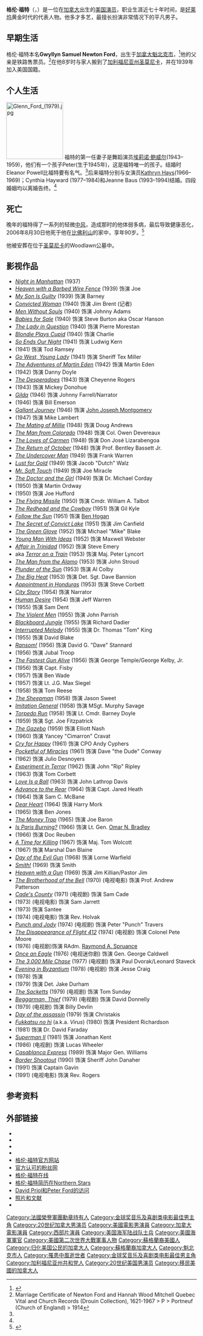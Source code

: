 {{Infobox entertainer
| type           = 男演員
|name          = Glenn Ford
|image         =Plunder of the Sun1-Glenn Ford.JPG
|caption       = 
|birth_name     = Gwyllyn Samuel Newton Ford
|birth_date     = {{Birth date|1916|5|1|mf=y}}
|birth_place    = {{CAN}}[[魁北克市|魁北克市]]<ref>{{Cite web |url=http://www.classichollywoodbios.com/glennford.htm |title=Glenn Ford bio |access-date=2012-07-17 |archive-date=2007-04-08 |archive-url=https://web.archive.org/web/20070408040927/http://www.classichollywoodbios.com/glennford.htm |dead-url=no }}</ref>
|death_date     = {{Death date and age|2006|8|30|1916|5|1}}
|death_place    = {{USA}}[[加利福尼亚州|加利福尼亚州]][[比佛利山_(加利福尼亞州)|比佛利山]]
|years_active   = 1939–1992
|occupation     = 演员
|spouse        = [[埃莉诺·鲍威尔|埃莉诺·鲍威尔]] (1943-59) (一个孩子)<br/>[[Kathryn_Hays|Kathryn Hays]] (1966-69)<br/>Cynthia Hayward (1977-84)<br/>Jeanne Baus (1993-94)
|goldenglobeawards='''[[金球獎最佳音樂及喜劇類電影男主角|最佳音樂及喜劇類電影男主角]]'''<br>1961 《Pocketful of Miracles》
}}
'''格伦·福特'''（{{lang-en|Glenn Ford}}，{{bd|1916年|5月1日|2006年|8月30日|catIdx=F}}）是一位在[[加拿大|加拿大]]出生的[[美国|美国]][[演员|演员]]，职业生涯近七十年时间，是[[好莱坞|好莱坞]]黄金时代的代表人物。他多才多艺，最擅长扮演非常情况下的平凡男子。

==早期生活==
格伦·福特本名'''Gwyllyn Samuel Newton Ford'''，出生于[[加拿大|加拿大]][[魁北克市|魁北克市]]，<ref name="glennfordbio">{{cite web|url=http://www.glennfordbio.com/photos.html|title=Photos from the Glenn Ford Library|publisher=Ford family|accessdate=2008-10-30|archive-date=2021-01-26|archive-url=https://web.archive.org/web/20210126063008/http://www.glennfordbio.com/photos.html|dead-url=no}}</ref>他的父亲是铁路售票员。<ref>Marriage Certificate of Newton Ford and Hannah Wood Mitchell Quebec Vital and Church Records (Drouin Collection), 1621-1967 > P > Portneuf (Church of England) > 1914</ref>在他8岁时与家人搬到了[[加利福尼亚州|加利福尼亚州]][[圣莫尼卡|圣莫尼卡]]，并在1939年加入美国国籍。

==个人生活==
[[File:Glenn_Ford_(1979).jpg|150px]]
福特的第一任妻子是舞蹈演员[[埃莉诺·鲍威尔|埃莉诺·鲍威尔]](1943–1959)，他们有一个孩子Peter(生于1945年)，这是福特唯一的孩子。结婚时Eleanor Powell比福特要有名气。<ref name="glennfordbio"/>后来福特分别与女演员[[Kathryn_Hays|Kathryn Hays]](1966–1969)；Cynthia Hayward (1977–1984)和Jeanne Baus (1993–1994)结婚。四段婚姻均以离婚告终。<ref name="glennfordbio"/>

==死亡==
晚年的福特得了一系列的轻微[[中风|中风]]，造成那时的他体弱多病，最后导致健康恶化，2006年8月30日他死于他在[[比佛利山_(加利福尼亞州)|比佛利山]]的家中，享年90岁。<ref>{{Cite web |url=http://www.nytimes.com/2006/08/31/movies/31ford.html?hp&ex=1157083200&en=f05fb361d8f1f32e&ei=5094&partner=homepage |title=''New York Times'' obituary for Glenn Ford |access-date=2012-07-17 |archive-date=2021-01-25 |archive-url=https://web.archive.org/web/20210125012418/http://www.nytimes.com/2006/08/31/movies/31ford.html?hp&ex=1157083200&en=f05fb361d8f1f32e&ei=5094&partner=homepage |dead-url=no }}</ref>

他被安葬在位于[[圣莫尼卡|圣莫尼卡]]的Woodlawn公墓中。

==影视作品==
{{div col|cols=2}}
*''[[Night_in_Manhattan|Night in Manhattan]]'' (1937) 
*''[[Heaven_with_a_Barbed_Wire_Fence|Heaven with a Barbed Wire Fence]]'' (1939) 饰演 Joe
*''[[My_Son_Is_Guilty|My Son Is Guilty]]'' (1939) 饰演 Barney
*''[[Convicted_Woman|Convicted Woman]]'' (1940) 饰演 Jim Brent (记者)
*''[[Men_Without_Souls|Men Without Souls]]'' (1940) 饰演 Johnny Adams
*''[[Babies_for_Sale|Babies for Sale]]'' (1940) 饰演 Steve Burton aka Oscar Hanson
*''[[The_Lady_in_Question|The Lady in Question]]'' (1940) 饰演 Pierre Morestan
*''[[Blondie_Plays_Cupid|Blondie Plays Cupid]]'' (1940) 饰演 Charlie
*''[[So_Ends_Our_Night|So Ends Our Night]]'' (1941) 饰演 Ludwig Kern
*''{{tsl|en|Texas (film)||Texas}}'' (1941) 饰演 Tod Ramsey
*''[[Go_West,_Young_Lady|Go West, Young Lady]]'' (1941) 饰演 Sheriff Tex Miller
*''[[The_Adventures_of_Martin_Eden|The Adventures of Martin Eden]]'' (1942) 饰演 Martin Eden
*''{{tsl|en|Flight Lieutenant (film)|Flight Lieutenant}}'' (1942) 饰演 Danny Doyle
*''[[The_Desperadoes|The Desperadoes]]'' (1943) 饰演 Cheyenne Rogers
*''{{tsl|en|Destroyer (1943 film)|Destroyer}}'' (1943) 饰演 Mickey Donohue
*''[[Gilda|Gilda]]'' (1946) 饰演 Johnny Farrell/Narrator
*''{{tsl|en|A Stolen Life (1946 film)|A Stolen Life}}'' (1946) 饰演 Bill Emerson
*''[[Gallant_Journey|Gallant Journey]]'' (1946) 饰演 [[John_Joseph_Montgomery|John Joseph Montgomery]]
*''{{tsl|en|Framed (1947 film)|Framed}}'' (1947) 饰演 Mike Lambert
*''[[The_Mating_of_Millie|The Mating of Millie]]'' (1948) 饰演 Doug Andrews
*''[[The_Man_from_Colorado|The Man from Colorado]]'' (1948) 饰演 Col. Owen Devereaux
*''[[The_Loves_of_Carmen|The Loves of Carmen]]'' (1948) 饰演 Don José Lizarabengoa
*''[[The_Return_of_October|The Return of October]]'' (1948) 饰演 Prof. Bentley Bassett Jr.
*''[[The_Undercover_Man|The Undercover Man]]'' (1949) 饰演 Frank Warren
*''[[Lust_for_Gold|Lust for Gold]]'' (1949) 饰演 Jacob "Dutch" Walz
*''[[Mr._Soft_Touch|Mr. Soft Touch]]'' (1949) 饰演 Joe Miracle
*''[[The_Doctor_and_the_Girl|The Doctor and the Girl]]'' (1949) 饰演 Dr. Michael Corday
*''{{tsl|en|The White Tower (film)|The White Tower}}'' (1950) 饰演 Martin Ordway
*''{{tsl|en|Convicted (1950 film)|Convicted}}'' (1950) 饰演 Joe Hufford
*''[[The_Flying_Missile|The Flying Missile]]'' (1950) 饰演 Cmdr. William A. Talbot
*''[[The_Redhead_and_the_Cowboy|The Redhead and the Cowboy]]'' (1951) 饰演 Gil Kyle
*''[[Follow_the_Sun|Follow the Sun]]'' (1951) 饰演 [[Ben_Hogan|Ben Hogan]]
*''[[The_Secret_of_Convict_Lake|The Secret of Convict Lake]]'' (1951) 饰演 Jim Canfield
*''[[The_Green_Glove|The Green Glove]]'' (1952) 饰演 Michael "Mike" Blake
*''[[Young_Man_with_Ideas|Young Man With Ideas]]'' (1952) 饰演 Maxwell Webster
*''[[Affair_in_Trinidad|Affair in Trinidad]]'' (1952) 饰演 Steve Emery
*''{{tsl|en|Time Bomb (1953 film)|Time Bomb}}'' aka ''[[Terror_on_a_Train|Terror on a Train]]'' (1953) 饰演 Maj. Peter Lyncort
*''[[The_Man_from_the_Alamo|The Man from the Alamo]]'' (1953) 饰演 John Stroud
*''[[Plunder_of_the_Sun|Plunder of the Sun]]'' (1953) 饰演 Al Colby
*''[[The_Big_Heat|The Big Heat]]'' (1953) 饰演 Det. Sgt. Dave Bannion
*''[[Appointment_in_Honduras|Appointment in Honduras]]'' (1953) 饰演 Steve Corbett
*''[[City_Story|City Story]]'' (1954) 饰演 Narrator
*''[[Human_Desire|Human Desire]]'' (1954) 饰演 Jeff Warren
*''{{tsl|en|The Americano (1955 film)|The Americano}}'' (1955) 饰演 Sam Dent
*''[[The_Violent_Men|The Violent Men]]'' (1955) 饰演 John Parrish
*''[[Blackboard_Jungle|Blackboard Jungle]]'' (1955) 饰演 Richard Dadier
*''[[Interrupted_Melody|Interrupted Melody]]'' (1955) 饰演 Dr. Thomas "Tom" King
*''{{tsl|en|Trial (1955 film)|Trial}}'' (1955) 饰演 David Blake
*''[[Ransom!|Ransom!]]'' (1956) 饰演 David G. "Dave" Stannard
*''{{tsl|en|Jubal (film)|Jubal}}'' (1956) 饰演 Jubal Troop
*''[[The_Fastest_Gun_Alive|The Fastest Gun Alive]]'' (1956) 饰演 George Temple/George Kelby, Jr.
*''{{tsl|en|The Teahouse of the August Moon (film)|The Teahouse of the August Moon}}'' (1956) 饰演 Capt. Fisby
*''{{tsl|en|3:10 to Yuma (1957 film)|3:10 to Yuma}}'' (1957) 饰演 Ben Wade
*''{{tsl|en|Don't Go Near the Water (film)|Don't Go Near the Water}}'' (1957) 饰演 Lt. J.G. Max Siegel
*''{{tsl|en|Cowboy (1958 film)|Cowboy}}'' (1958) 饰演 Tom Reese
*''[[The_Sheepman|The Sheepman]]'' (1958) 饰演 Jason Sweet
*''[[Imitation_General|Imitation General]]'' (1958) 饰演 MSgt. Murphy Savage
*''[[Torpedo_Run|Torpedo Run]]'' (1958) 饰演 Lt. Cmdr. Barney Doyle
*''{{tsl|en|It Started with a Kiss (film)|It Started with a Kiss}}'' (1959) 饰演 Sgt. Joe Fitzpatrick
*''[[The_Gazebo|The Gazebo]]'' (1959) 饰演 Elliott Nash
*''{{tsl|en|Cimarron (1960 film)|Cimarron}}'' (1960) 饰演 Yancey "Cimarron" Cravat
*''[[Cry_for_Happy|Cry for Happy]]'' (1961) 饰演 CPO Andy Cyphers
*''[[Pocketful_of_Miracles|Pocketful of Miracles]]'' (1961) 饰演 Dave "the Dude" Conway
*''{{tsl|en|Four Horsemen of the Apocalypse (film)|Four Horsemen of the Apocalypse}}'' (1962) 饰演 Julio Desnoyers
*''[[Experiment_in_Terror|Experiment in Terror]]'' (1962) 饰演 John "Rip" Ripley
*''{{tsl|en|The Courtship of Eddie's Father (film)|The Courtship of Eddie's Father}}'' (1963) 饰演 Tom Corbett
*''[[Love_Is_a_Ball|Love Is a Ball]]'' (1963) 饰演 John Lathrop Davis
*''[[Advance_to_the_Rear|Advance to the Rear]]'' (1964) 饰演 Capt. Jared Heath
*''{{tsl|en|Fate Is the Hunter (film)|Fate Is the Hunter}}'' (1964) 饰演 Sam C. McBane
*''[[Dear_Heart|Dear Heart]]'' (1964) 饰演 Harry Mork
*''{{tsl|en|The Rounders (1965 film)|The Rounders}}'' (1965) 饰演 Ben Jones
*''[[The_Money_Trap|The Money Trap]]'' (1965) 饰演 Joe Baron
*''[[Is_Paris_Burning?|Is Paris Burning?]]'' (1966) 饰演 Lt. Gen. [[Omar_N._Bradley|Omar N. Bradley]]
*''{{tsl|en|Rage (1966 film)||Rage}}'' (1966) 饰演 Doc Reuben
*''[[A_Time_for_Killing|A Time for Killing]]'' (1967) 饰演 Maj. Tom Wolcott
*''{{tsl|en|The Last Challenge (1967)|The Last Challenge}}'' (1967) 饰演 Marshal Dan Blaine
*''[[Day_of_the_Evil_Gun|Day of the Evil Gun]]'' (1968) 饰演 Lorne Warfield
*''[[Smith!|Smith!]]'' (1969) 饰演 Smith
*''[[Heaven_with_a_Gun|Heaven with a Gun]]'' (1969) 饰演 Jim Killian/Pastor Jim
*''[[The_Brotherhood_of_the_Bell|The Brotherhood of the Bell]]'' (1970) (电视电影) 饰演 Prof. Andrew Patterson
*''[[Cade's_County|Cade's County]]'' (1971) (电视剧) 饰演 Sam Cade
*''{{tsl|en|Jarrett (film)|Jarrett}}'' (1973) (电视电影) 饰演 Sam Jarrett
*''{{tsl|en|Santee (film)|Santee}}'' (1973) 饰演 Santee
*''{{tsl|en|The Greatest Gift (film)|The Greatest Gift}}'' (1974) (电视电影) 饰演 Rev. Holvak
*''[[Punch_and_Jody|Punch and Jody]]'' (1974) (电视剧) 饰演 Peter "Punch" Travers
*''[[The_Disappearance_of_Flight_412|The Disappearance of Flight 412]]'' (1974) (电视剧) 饰演 Colonel Pete Moore
*''{{tsl|en|Midway (film)||Midway}}'' (1976) (电视剧)饰演 RAdm. [[Raymond_A._Spruance|Raymond A. Spruance]]
*''[[Once_an_Eagle|Once an Eagle]]'' (1976) (电视迷你剧) 饰演 Gen. George Caldwell
*''[[The_3,000_Mile_Chase|The 3,000 Mile Chase]]'' (1977) (电视剧) 饰演 Paul Dvorak/Leonard Staveck
*''[[Evening_in_Byzantium|Evening in Byzantium]]'' (1978) (电视剧) 饰演 Jesse Craig
*''{{tsl|en|Superman (film)||Superman}}'' (1978) 饰演 {{tsl|en|Ma and Pa Kent|Jonathan Kent}}
*''{{tsl|en|The Visitor (1979 film)|The Visitor}}'' (1979) 饰演 Det. Jake Durham
*''[[The_Sacketts|The Sacketts]]'' (1979) (电视剧) 饰演 Tom Sunday
*''[[Beggarman,_Thief|Beggarman, Thief]]'' (1979) (电视剧) 饰演 David Donnelly
*''{{tsl|en|The Gift (1979 film)|The Gift}}'' (1979) (电视剧) 饰演 Billy Devlin
*''[[Day_of_the_assassin|Day of the assassin]]'' (1979) 饰演 Christakis
*''[[Fukkatsu_no_hi|Fukkatsu no hi]]'' (a.k.a. ''Virus'') (1980) 饰演 President Richardson
*''{{tsl|en|Happy Birthday to Me (film)|Happy Birthday to Me}}'' (1981) 饰演 Dr. David Faraday
*''[[Superman_II|Superman II]]'' (1981)  饰演 Jonathan Kent
*''{{tsl|en|My Town (TV series)|My Town}}'' (1986) (电视剧) 饰演 Lucas Wheeler
*''[[Casablanca_Express|Casablanca Express]]'' (1989) 饰演 Major Gen. Williams
*''[[Border_Shootout|Border Shootout]]'' (1990) 饰演 Sheriff John Danaher
*''{{tsl|en|Raw Nerve (1991 film)|Raw Nerve}}'' (1991) 饰演 Captain Gavin
*''{{tsl|en|Final Verdict (TV film)|Final Verdict}}'' (1991) (电视电影) 饰演 Rev. Rogers
{{div col end}}

==参考资料==
{{Reflist}}

==外部链接==
{{Commons category|Glenn Ford}}
*{{IMDb name|1229}}
*{{tcmdb name|id=63871}}
*{{ymovies name|id=1800011434}}
*{{IBDB name|78878}}
*[http://www.glennfordbio.com/ 格伦·福特官方网站] {{Wayback|url=http://www.glennfordbio.com/ |date=20210126105018 }}
*[http://www.glennfordsalute.com/ 官方认可的粉丝网] {{Wayback|url=http://www.glennfordsalute.com/ |date=20210126031501 }}
*[http://www.glennford.com/ 格伦·福特在线] {{Wayback|url=http://www.glennford.com/ |date=20190417081958 }}
*[https://web.archive.org/web/20070929090310/http://www.northernstars.ca/actorsdef/fordbio.html 格伦·福特简历在Northern Stars]
*[https://web.archive.org/web/20120211105450/http://www.glennford.com/penquill.html David Priol和Peter Ford的访问]
*[http://film.virtual-history.com/person.php?personid=1698 照片和文献] {{Wayback|url=http://film.virtual-history.com/person.php?personid=1698 |date=20090908030818 }}
*{{Find a Grave|15561144}}
{{金球獎最佳音樂及喜劇類電影男主角}}
{{Authority control}}
{{DEFAULTSORT:Ford, Glenn}}
[[Category:法國榮譽軍團勳章持有人|Category:法國榮譽軍團勳章持有人]]
[[Category:金球奖音乐及喜剧类电影最佳男主角|Category:金球奖音乐及喜剧类电影最佳男主角]]
[[Category:20世纪加拿大男演员|Category:20世纪加拿大男演员]]
[[Category:美國電影男演員|Category:美國電影男演員]]
[[Category:加拿大電影演員|Category:加拿大電影演員]]
[[Category:西部片演員|Category:西部片演員]]
[[Category:美国海军陆战队士兵|Category:美国海军陆战队士兵]]
[[Category:美國海軍軍官|Category:美國海軍軍官]]
[[Category:美國第二次世界大戰軍事人物|Category:美國第二次世界大戰軍事人物]]
[[Category:蘇格蘭裔美國人|Category:蘇格蘭裔美國人]]
[[Category:归化美国公民的加拿大人|Category:归化美国公民的加拿大人]]
[[Category:蘇格蘭裔加拿大人|Category:蘇格蘭裔加拿大人]]
[[Category:魁北克市人|Category:魁北克市人]]
[[Category:罹患中風逝世者|Category:罹患中風逝世者]]
[[Category:金球奖音乐及喜剧类电影最佳男主角|Category:金球奖音乐及喜剧类电影最佳男主角]]
[[Category:加利福尼亚州共和党人|Category:加利福尼亚州共和党人]]
[[Category:20世纪美国男演员|Category:20世纪美国男演员]]
[[Category:移民美國的加拿大人|Category:移民美國的加拿大人]]